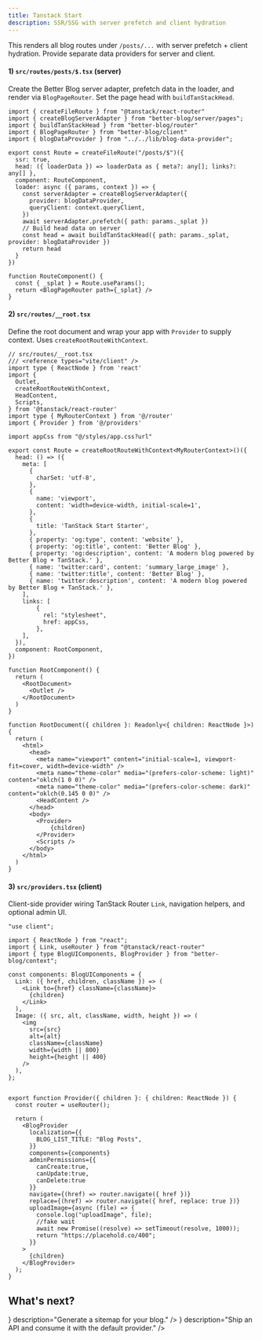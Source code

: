 ```yaml
---
title: Tanstack Start
description: SSR/SSG with server prefetch and client hydration
---
```


This renders all blog routes under `/posts/...` with server prefetch + client hydration. Provide separate data providers for server and client.

#### 1) `src/routes/posts/$.tsx` (server)
Create the Better Blog server adapter, prefetch data in the loader, and render via `BlogPageRouter`. Set the page head with `buildTanStackHead`.

```tsx
import { createFileRoute } from "@tanstack/react-router"
import { createBlogServerAdapter } from "better-blog/server/pages";
import { buildTanStackHead } from "better-blog/router"
import { BlogPageRouter } from "better-blog/client"
import { blogDataProvider } from "../../lib/blog-data-provider";

export const Route = createFileRoute("/posts/$")({
  ssr: true,
  head: ({ loaderData }) => loaderData as { meta?: any[]; links?: any[] },
  component: RouteComponent,
  loader: async ({ params, context }) => {
    const serverAdapter = createBlogServerAdapter({
      provider: blogDataProvider,
      queryClient: context.queryClient,
    })
    await serverAdapter.prefetch({ path: params._splat })
    // Build head data on server
    const head = await buildTanStackHead({ path: params._splat, provider: blogDataProvider })
    return head
  }
})

function RouteComponent() {
  const { _splat } = Route.useParams();
  return <BlogPageRouter path={_splat} />
}
```


#### 2) `src/routes/__root.tsx`
Define the root document and wrap your app with `Provider` to supply context. Uses `createRootRouteWithContext`.

```tsx
// src/routes/__root.tsx
/// <reference types="vite/client" />
import type { ReactNode } from 'react'
import {
  Outlet,
  createRootRouteWithContext,
  HeadContent,
  Scripts,
} from '@tanstack/react-router'
import type { MyRouterContext } from '@/router'
import { Provider } from '@/providers'

import appCss from "@/styles/app.css?url"

export const Route = createRootRouteWithContext<MyRouterContext>()({
  head: () => ({
    meta: [
      {
        charSet: 'utf-8',
      },
      {
        name: 'viewport',
        content: 'width=device-width, initial-scale=1',
      },
      {
        title: 'TanStack Start Starter',
      },
      { property: 'og:type', content: 'website' },
      { property: 'og:title', content: 'Better Blog' },
      { property: 'og:description', content: 'A modern blog powered by Better Blog + TanStack.' },
      { name: 'twitter:card', content: 'summary_large_image' },
      { name: 'twitter:title', content: 'Better Blog' },
      { name: 'twitter:description', content: 'A modern blog powered by Better Blog + TanStack.' },
    ],
    links: [
        {
          rel: "stylesheet",
          href: appCss,
        },
    ],
  }),
  component: RootComponent,
})

function RootComponent() {
  return (
    <RootDocument>
      <Outlet />
    </RootDocument>
  )
}

function RootDocument({ children }: Readonly<{ children: ReactNode }>) {
  return (
    <html>
      <head>
        <meta name="viewport" content="initial-scale=1, viewport-fit=cover, width=device-width" />
        <meta name="theme-color" media="(prefers-color-scheme: light)" content="oklch(1 0 0)" />
        <meta name="theme-color" media="(prefers-color-scheme: dark)" content="oklch(0.145 0 0)" />
        <HeadContent />
      </head>
      <body>
        <Provider>
            {children}
        </Provider>
        <Scripts />
      </body>
    </html>
  )
}
```

#### 3) `src/providers.tsx` (client)
Client-side provider wiring TanStack Router `Link`, navigation helpers, and optional admin UI.

```tsx
"use client";

import { ReactNode } from "react";
import { Link, useRouter } from "@tanstack/react-router"
import { type BlogUIComponents, BlogProvider } from "better-blog/context";

const components: BlogUIComponents = {
  Link: ({ href, children, className }) => (
    <Link to={href} className={className}>
      {children}
    </Link>
  ),
  Image: ({ src, alt, className, width, height }) => (
    <img
      src={src}
      alt={alt}
      className={className}
      width={width || 800}
      height={height || 400}
    />
  ),
};


export function Provider({ children }: { children: ReactNode }) {
  const router = useRouter();

  return (
    <BlogProvider
      localization={{
        BLOG_LIST_TITLE: "Blog Posts",
      }}
      components={components}
      adminPermissions={{
        canCreate:true,
        canUpdate:true,
        canDelete:true
      }}
      navigate={(href) => router.navigate({ href })}
      replace={(href) => router.navigate({ href, replace: true })}
      uploadImage={async (file) => {
        console.log("uploadImage", file);
        //fake wait
        await new Promise((resolve) => setTimeout(resolve, 1000));
        return "https://placehold.co/400";
      }}
    >
      {children}
    </BlogProvider>
  );
}
```



## What's next?

<Cards>
  <Card
    title="Sitemap generation"
    href="/sitemap"
    icon={<Layers size={20} />}
    description="Generate a sitemap for your blog."
  />
  <Card
    title="API routes"
    href="/api-routes"
    icon={<Router size={20} />}
    description="Ship an API and consume it with the default provider."
  />
</Cards>
